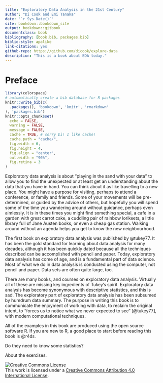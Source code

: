 ```yaml
--- 
title: "Exploratory Data Analysis in the 21st Century"
author: "Di Cook and Emi Tanaka"
date: "`r Sys.Date()`"
site: bookdown::bookdown_site
output: bookdown::gitbook
documentclass: book
bibliography: [book.bib, packages.bib]
biblio-style: apalike
link-citations: yes
github-repo: https://github.com/dicook/explore-data
description: "This is a book about EDA today."
---
```


# Preface

<!-- Preface: Most often found in non-fiction books or academic writing, a preface is written from the point of view of the author. This short introductory statement reveals information about why the author wrote the book. A writer might also talk about themselves and why they are qualified to write about this topic. -->

```r
library(colorspace)
# automatically create a bib database for R packages
knitr::write_bib(c(
  .packages(), 'bookdown', 'knitr', 'rmarkdown'
), 'packages.bib')
knitr::opts_chunk$set(
  echo = FALSE,
  warning = FALSE,
  message = FALSE,
  cache = TRUE, # sorry Di! I like cache!
  cache.path = "cache/", 
  fig.width = 6,
  fig.height = 4,
  fig.align = "center",
  out.width = "90%",
  fig.retina = 3
)
```

<!-- https://www.masterclass.com/articles/how-to-write-a-preface-for-a-book#how-to-write-a-preface-in-4-steps
- Explain why the author chose to write about this topic 
- Reveal their motivation and inspiration for writing the book 
- Describe the process of researching the topic of the book  - Outline the process of writing the book, including any challenges and how long it took 

 Brevity Is Better. Be Interesting. Think of a Preface as a “Making of.” Inspire Readers by Sharing Your Passion. -->

<!-- From my experience, also set out expectations. who should read it, what do they need to know before reading. 
-->

<!-- history and motivation -->

Exploratory data analysis is about "playing in the sand with your data" to allow you to find the unexpected or at least get an understanding about the data that you have in hand. You can think about it as like travelling to a new place. You might have a purpose for visiting, perhaps to attend a conference, or family and friends. Some of your movements will be pre-determined, or guided by the advice of others, but hopefully you will spend some of the time you wandering around without guidance, perhaps even aimlessly. It is in these times you might find something special, a cafe in a garden with great carrot cake, a cuddling pair of rainbow lorikeets, a little library full of Jane Austen books, or even a cheap gas station. Walking around without an agenda helps you get to know the new neighbourhood. 

The first book on exploratory data analysis was published by @tukey77. It has been the gold standard for learning about data analysis for many decades, although it has been quickly dated because all the techniques described can be accomplished with pencil and paper. Today, exploratory data analysis has come of age, and is a fundamental part of data science. Most of what we do in data analysis is conducted using the computer, not pencil and paper. Data sets are often quite large, too.

<!-- why write this book -->

There are many books, and courses on exploratory data analysis. Virtually all of these are missing key ingredients of Tukey's spirit. Exploratory data analysis has become synonymous with descriptive statistics, and this is sad. The exploratory part of exploratory data analysis has been subsumed by humdrum data summary. The purpose in writing this book is to communicate the enjoyment of working with data, to reclaim the original intent, to "forces us to notice what we never expected to see" [@tukey77], with modern computational techniques. 

<!-- Talk about teaching -->

<!-- what you need to know -->
All of the examples in this book are produced using the open source software R. If you are new to R, a good place to start before reading this book is @r4ds. 

Do they need to know some statistics?
 
About the exercises.


<a rel="license" href="http://creativecommons.org/licenses/by/4.0/"><img alt="Creative Commons License" style="border-width:0" src="https://i.creativecommons.org/l/by/4.0/88x31.png" /></a><br />This work is licensed under a <a rel="license" href="http://creativecommons.org/licenses/by/4.0/">Creative Commons Attribution 4.0 International License</a>.
